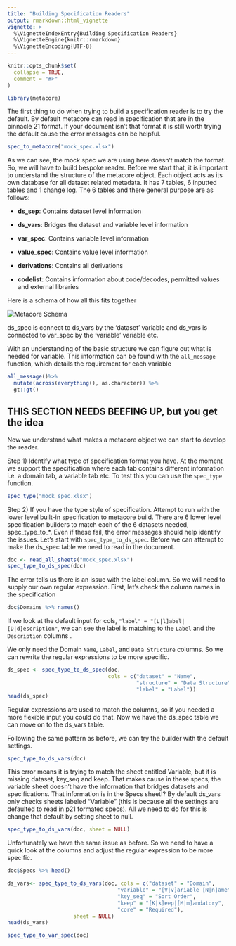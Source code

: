 ```yaml
---
title: "Building Specification Readers"
output: rmarkdown::html_vignette
vignette: >
  %\VignetteIndexEntry{Building Specification Readers}
  %\VignetteEngine{knitr::rmarkdown}
  %\VignetteEncoding{UTF-8}
---
```


```r
knitr::opts_chunk$set(
  collapse = TRUE,
  comment = "#>"
)
```

```r
library(metacore)
```

The first thing to do when trying to build a specification reader is to try the default. By default metacore can read in specification that are in the pinnacle 21 format. If your document isn't that format it is still worth trying the default cause the error messages can be helpful.

```r
spec_to_metacore("mock_spec.xlsx")
```

As we can see, the mock spec we are using here doesn't match the format. So, we will have to build bespoke reader. Before we start that, it is important to understand the structure of the metacore object. Each object acts as its own database for all dataset related metadata. It has 7 tables, 6 inputted tables and 1 change log. The 6 tables and there general purpose are as follows:

-   **ds_sep**: Contains dataset level information

-   **ds_vars**: Bridges the dataset and variable level information

-   **var_spec**: Contains variable level information

-   **value_spec**: Contains value level information

-   **derivations**: Contains all derivations

-   **codelist**: Contains information about code/decodes, permitted values and external libraries

Here is a schema of how all this fits together

![](labeled_schema.png "Metacore Schema")

ds_spec is connect to ds_vars by the 'dataset' variable and ds_vars is connected to var_spec by the 'variable' variable etc.

With an understanding of the basic structure we can figure out what is needed for variable. This information can be found with the `all_message` function, which details the requirement for each variable

```r
all_message()%>% 
  mutate(across(everything(), as.character)) %>% 
  gt::gt()

```
## THIS SECTION NEEDS BEEFING UP, but you get the idea
Now we understand what makes a metacore object we can start to develop the reader. 

Step 1) Identify what type of specification format you have. At the moment we support the specification where each tab contains different information i.e. a domain tab, a variable tab etc. To test this you can use the `spec_type` function. 
```r
spec_type("mock_spec.xlsx")
```

Step 2) If you have the type style of specification. Attempt to run with the lower level built-in specification to metacore build. There are 6 lower level specification builders to match each of the 6 datasets needed, spec_type_to_*. Even if these fail, the error messages should help identify the issues. Let's start with `spec_type_to_ds_spec`. Before we can attempt to make the ds_spec table we need to read in the document.
```r
doc <- read_all_sheets("mock_spec.xlsx")
spec_type_to_ds_spec(doc)
```

The error tells us there is an issue with the label column.  So we will need to supply our own regular expression. First, let's check the column names in the specification
```r
doc$Domains %>% names()
```
If we look at the default input for cols, `"label" = "[L|l]abel|[D|d]escription"`, we can see the label is matching to the `Label` and the `Description` columns .

We only need the Domain `Name`, `Label`, and `Data Structure` columns. So we can rewrite the regular expressions to be more specific.

```r
ds_spec <- spec_type_to_ds_spec(doc, 
                                cols = c("dataset" = "Name", 
                                         "structure" = "Data Structure",  
                                         "label" = "Label"))
head(ds_spec)
```

Regular expressions are used to match the columns, so if you needed a more flexible input you could do that. Now we have the ds_spec table we can move on to the ds_vars table. 

Following the same pattern as before, we can try the builder with the default settings.
```r
spec_type_to_ds_vars(doc)
```

This error means it is trying to match the sheet entitled Variable, but it is missing dataset, key_seq and keep. That makes cause in these specs, the variable sheet doesn't have the information that bridges datasets and specifications. That information is in the Specs sheet!? By default ds_vars only checks sheets labeled "Variable" (this is because all the settings are defaulted to read in p21 formated specs). All we need to do for this is change that default by setting sheet to null.  
```r
spec_type_to_ds_vars(doc, sheet = NULL)
```

Unfortunately we have the same issue as before. So we need to have a quick look at the columns and adjust the regular expression to be more specific. 
```r
doc$Specs %>% head()

ds_vars<- spec_type_to_ds_vars(doc, cols = c("dataset" = "Domain",
                                   "variable" = "[V|v]ariable [N|n]ame",
                                   "key_seq" = "Sort Order",
                                   "keep" = "[K|k]eep|[M|m]andatory", 
                                   "core" = "Required"),
                     sheet = NULL)
head(ds_vars)
```
```r
spec_type_to_var_spec(doc)
```

